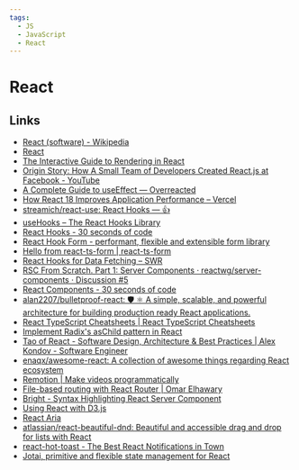 ```yaml
---
tags:
  - JS
  - JavaScript
  - React
---
```


# React

## Links

- [React (software) - Wikipedia](<https://en.wikipedia.org/wiki/React_(software)>)
- [React](https://react.dev/)
- [The Interactive Guide to Rendering in React](https://ui.dev/why-react-renders)
- [Origin Story: How A Small Team of Developers Created React.js at Facebook - YouTube](https://www.youtube.com/watch?v=8pDqJVdNa44)
- [A Complete Guide to useEffect — Overreacted](https://overreacted.io/a-complete-guide-to-useeffect/)
- [How React 18 Improves Application Performance – Vercel](https://vercel.com/blog/how-react-18-improves-application-performance)
- [streamich/react-use: React Hooks — 👍](https://github.com/streamich/react-use)
- [useHooks – The React Hooks Library](https://usehooks.com/)
- [React Hooks - 30 seconds of code](https://www.30secondsofcode.org/react/hooks/p/1/)
- [React Hook Form - performant, flexible and extensible form library](https://react-hook-form.com/)
- [Hello from react-ts-form | react-ts-form](https://react-ts-form.com/)
- [React Hooks for Data Fetching – SWR](https://swr.vercel.app/)
- [RSC From Scratch. Part 1: Server Components · reactwg/server-components · Discussion #5](https://github.com/reactwg/server-components/discussions/5)
- [React Components - 30 seconds of code](https://www.30secondsofcode.org/react/components/p/1/)
- [alan2207/bulletproof-react: 🛡️ ⚛️ A simple, scalable, and powerful architecture for building production ready React applications.](https://github.com/alan2207/bulletproof-react/tree/master)
- [React TypeScript Cheatsheets | React TypeScript Cheatsheets](https://react-typescript-cheatsheet.netlify.app/)
- [Implement Radix's asChild pattern in React](https://www.jacobparis.com/content/react-as-child)
- [Tao of React - Software Design, Architecture & Best Practices | Alex Kondov - Software Engineer](https://alexkondov.com/tao-of-react/)
- [enaqx/awesome-react: A collection of awesome things regarding React ecosystem](https://github.com/enaqx/awesome-react)
- [Remotion | Make videos programmatically](https://www.remotion.dev/)
- [File-based routing with React Router | Omar Elhawary](https://omarelhawary.me/blog/file-based-routing-with-react-router)
- [Bright - Syntax Highlighting React Server Component](https://bright.codehike.org/)
- [Using React with D3.js](https://2019.wattenberger.com/blog/react-and-d3?ck_subscriber_id=192963084)
- [React Aria](https://react-spectrum.adobe.com/react-aria/index.html)
- [atlassian/react-beautiful-dnd: Beautiful and accessible drag and drop for lists with React](https://github.com/atlassian/react-beautiful-dnd)
- [react-hot-toast - The Best React Notifications in Town](https://react-hot-toast.com/)
- [Jotai, primitive and flexible state management for React](https://jotai.org/)
